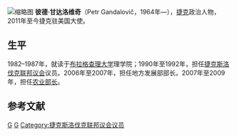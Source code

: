 [[File:Petr_Gandalovic_trim.jpg|缩略图]]
'''彼德·甘达洛维奇'''（Petr Gandalovič，1964年—），[[捷克|捷克]]政治人物，2011年至今捷克驻美国大使。

== 生平 ==
1982–1987年，就读于[[布拉格查理大学|布拉格查理大学]]理学院；1990年至1992年，担任[[捷克斯洛伐克联邦议会|捷克斯洛伐克联邦议会]]议员。2006年至2007年，担任地方发展部部长。2007年至2009年，担任[[捷克农业部|农业部长]]。

==参考文献==
{{reflist}}

[[Category:捷克政治人物|G]]
[[Category:布拉格查理大學校友|G]]
[[Category:捷克斯洛伐克联邦议会议员|Category:捷克斯洛伐克联邦议会议员]]